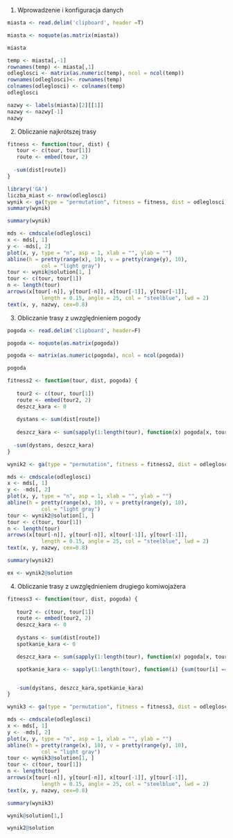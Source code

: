 1. Wprowadzenie i konfiguracja danych

```{r}
miasta <- read.delim('clipboard', header =T)

miasta <- noquote(as.matrix(miasta))

miasta
```

```{r}
temp <- miasta[,-1]
rownames(temp) <- miasta[,1]
odleglosci <- matrix(as.numeric(temp), ncol = ncol(temp))
rownames(odleglosci)<- rownames(temp)
colnames(odleglosci) <- colnames(temp)
odleglosci
```

```{r}
nazwy <- labels(miasta)[2][[1]]
nazwy <- nazwy[-1]
nazwy
```

2. Obliczanie najkrótszej trasy

```{r}
fitness <- function(tour, dist) {
   tour <- c(tour, tour[1])
   route <- embed(tour, 2)
   
  -sum(dist[route])
}
```

```{r}
library('GA')
liczba_miast <- nrow(odleglosci)
wynik <- ga(type = "permutation", fitness = fitness, dist = odleglosci, lower = 1, upper = liczba_miast, popSize = 200, maxiter = 300, run = 50, pmutation = 0.1)
summary(wynik)
```

```{r}
summary(wynik)
```

```{r}
mds <- cmdscale(odleglosci)
x <- mds[, 1]
y <- -mds[, 2]
plot(x, y, type = "n", asp = 1, xlab = "", ylab = "")
abline(h = pretty(range(x), 10), v = pretty(range(y), 10),
           col = "light gray")
tour <- wynik@solution[1, ]
tour <- c(tour, tour[1])
n <- length(tour)
arrows(x[tour[-n]], y[tour[-n]], x[tour[-1]], y[tour[-1]],
           length = 0.15, angle = 25, col = "steelblue", lwd = 2)
text(x, y, nazwy, cex=0.8)
```

3. Obliczanie trasy z uwzględnieniem pogody

```{r}
pogoda <- read.delim('clipboard', header=F)

pogoda <- noquote(as.matrix(pogoda))

pogoda <- matrix(as.numeric(pogoda), ncol = ncol(pogoda))

pogoda
```


```{r}
fitness2 <- function(tour, dist, pogoda) {
    
   tour2 <- c(tour, tour[1])
   route <- embed(tour2, 2)
   deszcz_kara <- 0
   
   dystans <- sum(dist[route])
   
   deszcz_kara <- sum(sapply(1:length(tour), function(x) pogoda[x, tour[x]] * 200))
   
  -sum(dystans, deszcz_kara)
}
```

```{r}
wynik2 <- ga(type = "permutation", fitness = fitness2, dist = odleglosci, pogoda = pogoda, lower = 1, upper = liczba_miast, popSize = 200, maxiter = 300, run = 50, pmutation = 0.1)
```

```{r}
mds <- cmdscale(odleglosci)
x <- mds[, 1]
y <- -mds[, 2]
plot(x, y, type = "n", asp = 1, xlab = "", ylab = "")
abline(h = pretty(range(x), 10), v = pretty(range(y), 10),
           col = "light gray")
tour <- wynik2@solution[1, ]
tour <- c(tour, tour[1])
n <- length(tour)
arrows(x[tour[-n]], y[tour[-n]], x[tour[-1]], y[tour[-1]],
           length = 0.15, angle = 25, col = "steelblue", lwd = 2)
text(x, y, nazwy, cex=0.8)
```

```{r}
summary(wynik2)
```

```{r}
ex <- wynik2@solution
```

4. Obliczanie trasy z uwzględnieniem drugiego komiwojażera

```{r}
fitness3 <- function(tour, dist, pogoda) {
   
   tour2 <- c(tour, tour[1])
   route <- embed(tour2, 2)
   deszcz_kara <- 0
   
   dystans <- sum(dist[route])
   spotkanie_kara <- 0

   deszcz_kara <- sum(sapply(1:length(tour), function(x) pogoda[x, tour[x]] * 200))

   spotkanie_kara <- sapply(1:length(tour), function(i) {sum(tour[i] == ex[i]) * 300})


   -sum(dystans, deszcz_kara,spotkanie_kara)
}

```

```{r}
wynik3 <- ga(type = "permutation", fitness = fitness3, dist = odleglosci, pogoda = pogoda,lower = 1, upper = liczba_miast, popSize = 200, maxiter = 300, run = 50, pmutation = 0.1)
```

```{r}
mds <- cmdscale(odleglosci)
x <- mds[, 1]
y <- -mds[, 2]
plot(x, y, type = "n", asp = 1, xlab = "", ylab = "")
abline(h = pretty(range(x), 10), v = pretty(range(y), 10),
           col = "light gray")
tour <- wynik3@solution[1, ]
tour <- c(tour, tour[1])
n <- length(tour)
arrows(x[tour[-n]], y[tour[-n]], x[tour[-1]], y[tour[-1]],
           length = 0.15, angle = 25, col = "steelblue", lwd = 2)
text(x, y, nazwy, cex=0.8)
```

```{r}
summary(wynik3)
```

```{r}
wynik@solution[1,]
```

```{r}
wynik2@solution
```



